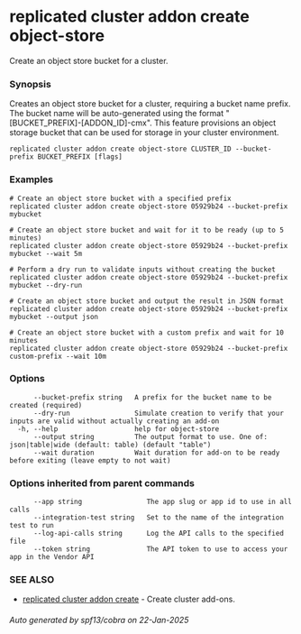 # replicated cluster addon create object-store

Create an object store bucket for a cluster.

### Synopsis

Creates an object store bucket for a cluster, requiring a bucket name prefix. The bucket name will be auto-generated using the format "[BUCKET_PREFIX]-[ADDON_ID]-cmx". This feature provisions an object storage bucket that can be used for storage in your cluster environment.

```
replicated cluster addon create object-store CLUSTER_ID --bucket-prefix BUCKET_PREFIX [flags]
```

### Examples

```
# Create an object store bucket with a specified prefix
replicated cluster addon create object-store 05929b24 --bucket-prefix mybucket

# Create an object store bucket and wait for it to be ready (up to 5 minutes)
replicated cluster addon create object-store 05929b24 --bucket-prefix mybucket --wait 5m

# Perform a dry run to validate inputs without creating the bucket
replicated cluster addon create object-store 05929b24 --bucket-prefix mybucket --dry-run

# Create an object store bucket and output the result in JSON format
replicated cluster addon create object-store 05929b24 --bucket-prefix mybucket --output json

# Create an object store bucket with a custom prefix and wait for 10 minutes
replicated cluster addon create object-store 05929b24 --bucket-prefix custom-prefix --wait 10m
```

### Options

```
      --bucket-prefix string   A prefix for the bucket name to be created (required)
      --dry-run                Simulate creation to verify that your inputs are valid without actually creating an add-on
  -h, --help                   help for object-store
      --output string          The output format to use. One of: json|table|wide (default: table) (default "table")
      --wait duration          Wait duration for add-on to be ready before exiting (leave empty to not wait)
```

### Options inherited from parent commands

```
      --app string                The app slug or app id to use in all calls
      --integration-test string   Set to the name of the integration test to run
      --log-api-calls string      Log the API calls to the specified file
      --token string              The API token to use to access your app in the Vendor API
```

### SEE ALSO

* [replicated cluster addon create](replicated-cli-cluster-addon-create)	 - Create cluster add-ons.

###### Auto generated by spf13/cobra on 22-Jan-2025
